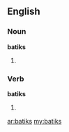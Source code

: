 ==English==

===Noun===
'''batiks'''

# {{plural of|[[batik]]}}

===Verb===
'''batiks'''

# {{third-person singular of|[[batik]]}}

[[ar:batiks]]
[[my:batiks]]